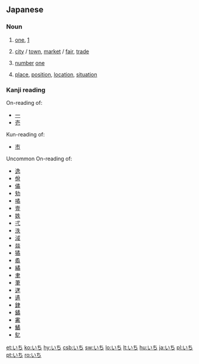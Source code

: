 ==Japanese==

===Noun===
{{ja-noun|h|rom=ichi}}

# {{ja-def|一}} [[one]], [[1]]
# {{ja-def|市}} [[city]] / [[town]],  [[market]] / [[fair]], [[trade]]
# {{ja-def|壱}} [[number]] [[one]]
# {{ja-def|位置|位地}} [[place]], [[position]], [[location]], [[situation]]

===Kanji reading===
{{ja-kanji reading|rom=ichi}}
; On-reading of:
* [[一]] 
* [[壱]]
; Kun-reading of:
* [[市]]
; Uncommon On-reading of:
{{attention|ja|should there be a separate section like this?}}
* [[逸]] 
* [[佾]] 
* [[僪]] 
* [[劮]] 
* [[噊]] 
* [[壹]]
* [[妷]] 
* [[弌]] 
* [[泆]] 
* [[淢]] 
* [[燚]] 
* [[獝]] 
* [[矞]] 
* [[繘]] 
* [[聿]] 
* [[茟]] 
* [[蒁]] 
* [[遹]] 
* [[銉]] 
* [[鐍]] 
* [[霱]] 
* [[鱊]] 
* [[鳦]]

[[et:いち]]
[[ko:いち]]
[[hy:いち]]
[[csb:いち]]
[[sw:いち]]
[[lo:いち]]
[[lt:いち]]
[[hu:いち]]
[[ja:いち]]
[[pl:いち]]
[[pt:いち]]
[[ro:いち]]
